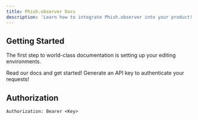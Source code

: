 ```yaml
---
title: Phish.observer Docs
description: 'Learn how to integrate Phish.observer into your product!'
---
```


## Getting Started

The first step to world-class documentation is setting up your editing environments.

<CardGroup cols={2}>
  <Card
    title="View our Docs"
    icon="book-open"
    href="quickstart"
  >
    Read our docs and get started!
  </Card>
  <Card
    title="Get API Key"
    icon="key"
    href="https://phish.observer/api"
  >
    Generate an API key to authenticate your requests!
  </Card>
</CardGroup>

## Authorization

```
Authorization: Bearer <Key>
```